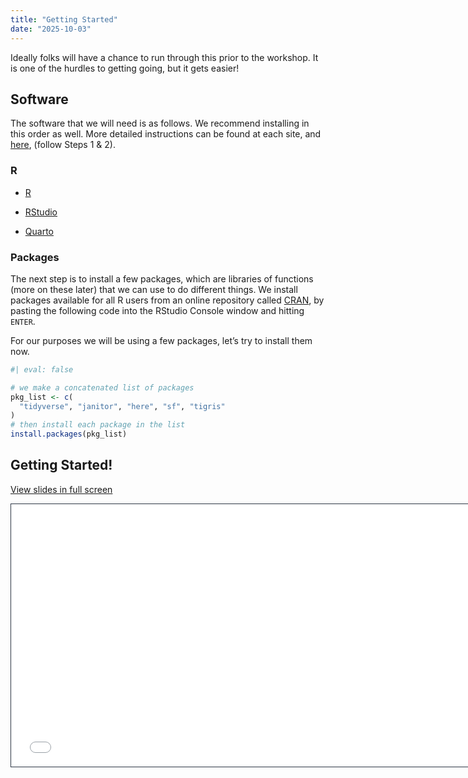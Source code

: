 ```yaml
---
title: "Getting Started"
date: "2025-10-03"
---
```


Ideally folks will have a chance to run through this prior to the workshop. It is one of the hurdles to getting going, but it gets easier!

## Software

The software that we will need is as follows. We recommend installing in this order as well. More detailed instructions can be found at each site, and [here](https://r4wrds.netlify.app/intro/m_install_r), (follow Steps 1 & 2).

### R

-   [R](https://cran.r-project.org)

-   [RStudio](https://posit.co/download/rstudio-desktop/)

-   [Quarto](https://quarto.org/docs/download/)

### Packages

The next step is to install a few packages, which are libraries of functions (more on these later) that we can use to do different things. We install packages available for all R users from an online repository called [CRAN](https://cran.r-project.org/), by pasting the following code into the RStudio Console window and hitting `ENTER`.

For our purposes we will be using a few packages, let's try to install them now.

```r
#| eval: false

# we make a concatenated list of packages
pkg_list <- c(
  "tidyverse", "janitor", "here", "sf", "tigris"
)
# then install each package in the list
install.packages(pkg_list)
```

## Getting Started!

[View slides in full screen](slides_getting_started.html)

```{=html}
<iframe class="slide-deck" src="slides_getting_started.html" height="420" width="747" style="border: 1px solid #2e3846;"></iframe>
```
